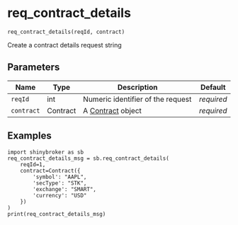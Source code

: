 # req_contract_details { #shinybroker.req_contract_details }

`req_contract_details(reqId, contract)`

Create a contract details request string

## Parameters

| Name       | Type     | Description                                 | Default    |
|------------|----------|---------------------------------------------|------------|
| `reqId`    | int      | Numeric identifier of the request           | _required_ |
| `contract` | Contract | A [Contract](`shinybroker.Contract`) object | _required_ |

## Examples

```
import shinybroker as sb
req_contract_details_msg = sb.req_contract_details(
    reqId=1,
    contract=Contract({
        'symbol': "AAPL",
        'secType': "STK",
        'exchange': "SMART",
        'currency': "USD"
    })
)
print(req_contract_details_msg)
```